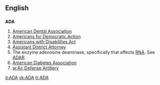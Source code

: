 {{also|ada|Ada|āda}}
==English==

==={{initialism}}===
'''ADA'''

# [[w:American Dental Association|American Dental Association]]
# [[w:Americans for Democratic Action|Americans for Democratic Action]]
# [[w:Americans with Disabilities Act|Americans with Disabilities Act]]
# [[w:Assistant District Attorney|Assistant District Attorney]]
# The enzyme adenosine deaminase, specifically that affects [[RNA]]. See [[ADAR]].
# [[w:American Diabetes Association|American Diabetes Association]]
# [[w:Air Defense Artillery]]

[[it:ADA]]
[[sk:ADA]]
[[tr:ADA]]